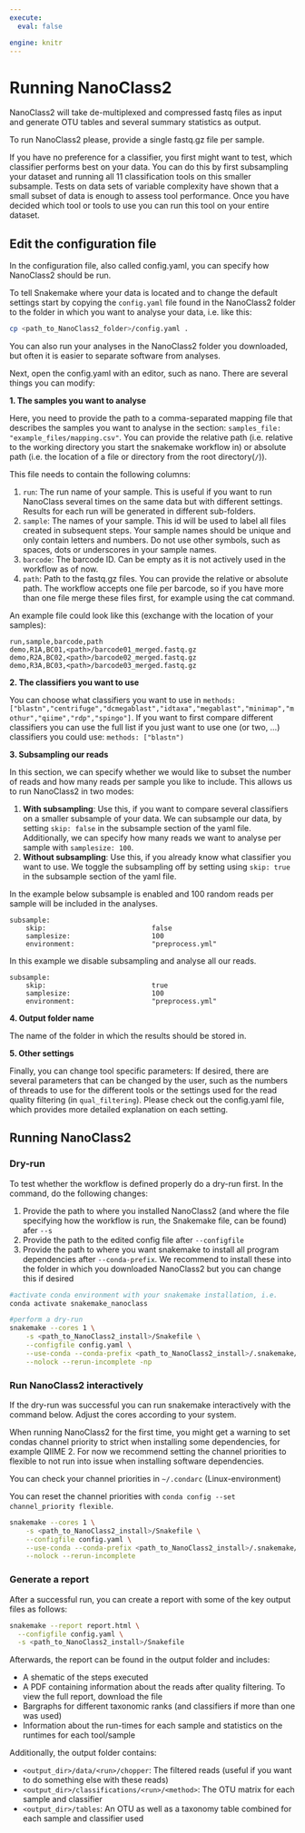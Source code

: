 ---
execute:
  eval: false

engine: knitr
---

# Running NanoClass2

NanoClass2 will take de-multiplexed and compressed fastq files as input and generate OTU tables and several summary statistics as output.   

To run NanoClass2 please, provide a single fastq.gz file per sample.

If you have no preference for a classifier, you first might want to test, which classifier performs best on your data. You can do this by first subsampling your dataset and running all 11 classification tools on this smaller subsample. Tests on data sets of variable complexity have shown that a small subset of data is enough to assess tool performance. Once you have decided which tool or tools to use you can run this tool on your entire dataset.

## Edit the configuration file

In the configuration file, also called config.yaml, you can specify how NanoClass2 should be run.

To tell Snakemake where your data is located and to change the default settings start by copying the `config.yaml` file found in the NanoClass2 folder to the folder in which you want to analyse your data, i.e. like this:

```{bash}
cp <path_to_NanoClass2_folder>/config.yaml .
```

You can also run your analyses in the NanoClass2 folder you downloaded, but often it is easier to separate software from analyses.

Next, open the config.yaml with an editor, such as nano. There are several things you can modify:

**1. The samples you want to analyse**

Here, you need to provide the path to a comma-separated mapping file that describes the samples you want to analyse in the section: `samples_file: "example_files/mapping.csv"`. You can provide the relative path (i.e. relative to the working directory you start the snakemake workflow in) or absolute path (i.e. the location of a file or directory from the root directory(`/`)). 

This file needs to contain the following columns:

1. `run`: The run name of your sample. This is useful if you want to run NanoClass several times on the same data but with different settings. Results for each run will be generated in different sub-folders.
2. `sample`: The names of your sample. This id will be used to label all files created in subsequent steps. Your sample names should be unique and only contain letters and numbers. Do not use other symbols, such as spaces, dots or underscores in your sample names.
3. `barcode`: The barcode ID. Can be empty as it is not actively used in the workflow as of now.
4. `path`: Path to the fastq.gz files. You can provide the relative or absolute path. The workflow accepts one file per barcode, so if you have more than one file merge these files first, for example using the cat command.

An example file could look like this (exchange <path> with the location of your samples):

```
run,sample,barcode,path
demo,R1A,BC01,<path>/barcode01_merged.fastq.gz
demo,R2A,BC02,<path>/barcode02_merged.fastq.gz
demo,R3A,BC03,<path>/barcode03_merged.fastq.gz
```

**2. The classifiers you want to use**

You can choose what classifiers you want to use in `methods: ["blastn","centrifuge","dcmegablast","idtaxa","megablast","minimap","mothur","qiime","rdp","spingo"]`. If you want to first compare different classifiers you can use the full list if you just want to use one (or two, ...) classifiers you could use: `methods: ["blastn")`


**3. Subsampling our reads**

::: {.callout-important}

In this section, we can specify whether we would like to subset the number of reads and how many reads per sample you like to include. This allows us to run NanoClass2 in two modes:

1. **With subsampling**: Use this, if you want to compare several classifiers on a smaller subsample of your data. We can subsample our data, by setting `skip: false` in the subsample section of the yaml file. Additionally, we can specify how many reads we want to analyse per sample with `samplesize: 100`. 
2. **Without subsampling**: Use this, if you already know what classifier you want to use. We toggle the subsampling off by setting using `skip: true` in the subsample section of the yaml file.
:::

In the example below subsample is enabled and 100 random reads per sample will be included in the analyses. 

```
subsample:
    skip:                          false
    samplesize:                    100
    environment:                   "preprocess.yml"
```

In this example we disable subsampling and analyse all our reads. 

```
subsample:
    skip:                          true
    samplesize:                    100
    environment:                   "preprocess.yml"
```

**4. Output folder name**

The name of the folder in which the results should be stored in.


**5. Other settings**

Finally, you can change tool specific parameters: If desired, there are several parameters that can be changed by the user, such as the numbers of threads to use for the different tools or the settings used for the read quality filtering (in `qual_filtering`). Please check out the config.yaml file, which provides more detailed explanation on each setting.


## Running NanoClass2

### Dry-run

To test whether the workflow is defined properly do a dry-run first. In the command, do the following changes:

1. Provide the path to where you installed NanoClass2 (and where the file specifying how the workflow is run, the Snakemake file, can be found) afer `--s`
2.  Provide the path to the edited config file after `--configfile`
3. Provide the path to where you want snakemake to install all program dependencies after `--conda-prefix`. We recommend to install these into the folder in which you downloaded NanoClass2 but you can change this if desired

```{bash}
#activate conda environment with your snakemake installation, i.e. 
conda activate snakemake_nanoclass

#perform a dry-run
snakemake --cores 1 \
    -s <path_to_NanoClass2_install>/Snakefile \
    --configfile config.yaml \
    --use-conda --conda-prefix <path_to_NanoClass2_install>/.snakemake/conda \
    --nolock --rerun-incomplete -np
```

### Run NanoClass2 interactively

If the dry-run was successful you can run snakemake interactively with the command below. Adjust the cores according to your system.

::: {.callout-warning}

When running NanoClass2 for the first time, you might get a warning to set condas channel priority to strict when installing some dependencies, for example QIIME 2. For now we recommend setting the channel priorities to flexible to not run into issue when installing software dependencies.

You can check your channel priorities in `~/.condarc` (Linux-environment)

You can reset the channel priorities with `conda config --set channel_priority flexible`.
:::


```{bash}
snakemake --cores 1 \
    -s <path_to_NanoClass2_install>/Snakefile \
    --configfile config.yaml \
    --use-conda --conda-prefix <path_to_NanoClass2_install>/.snakemake/conda \
    --nolock --rerun-incomplete
```


### Generate a report

After a successful run, you can create a report with some of the key output files as follows:

```{bash}
snakemake --report report.html \
  --configfile config.yaml \
  -s <path_to_NanoClass2_install>/Snakefile
```

Afterwards, the report can be found in the output folder and includes:

- A shematic of the steps executed
- A PDF containing information about the reads after quality filtering. To view the full report, download the file
- Bargraphs for different taxonomic ranks (and classifiers if more than one was used)
- Information about the run-times for each sample and statistics on the runtimes for each tool/sample

Additionally, the output folder contains:

- `<output_dir>/data/<run>/chopper`: The filtered reads (useful if you want to do something else with these reads)
- `<output_dir>/classifications/<run>/<method>`: The OTU matrix for each sample and classifier
- `<output_dir>/tables`: An OTU as well as a taxonomy table combined for each sample and classifier used